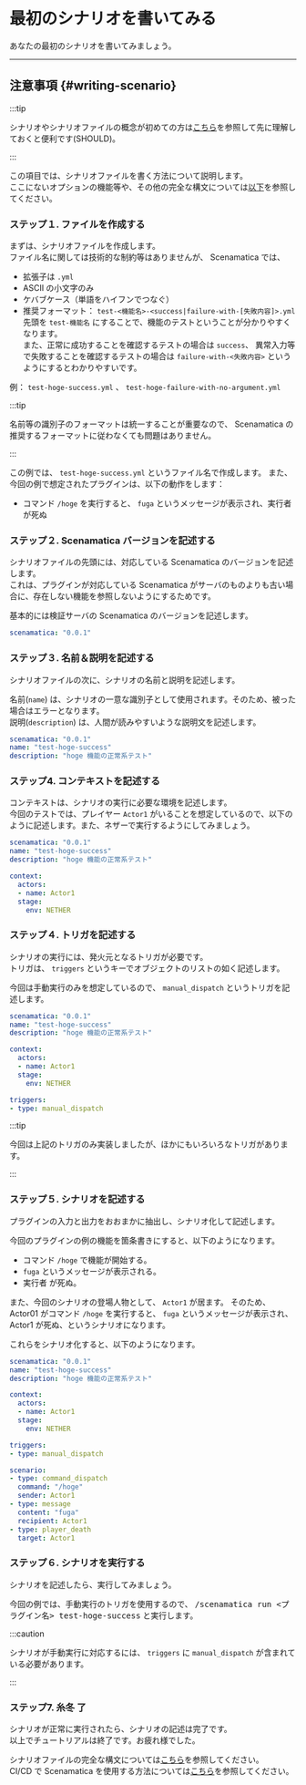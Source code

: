 # 最初のシナリオを書いてみる

あなたの最初のシナリオを書いてみましょう。

---

## 注意事項 {#writing-scenario}

:::tip

シナリオやシナリオファイルの概念が初めての方は[こちら](/docs/use/scenario)を参照して先に理解しておくと便利です(SHOULD)。

:::

この項目では、シナリオファイルを書く方法について説明します。  
ここにないオプションの機能等や、その他の完全な構文については[以下](.)を参照してください。

### ステップ１. ファイルを作成する

まずは、シナリオファイルを作成します。  
ファイル名に関しては技術的な制約等はありませんが、 Scenamatica では、

+ 拡張子は `.yml`
+ ASCII の小文字のみ
+ ケバブケース（単語をハイフンでつなぐ）
+ 推奨フォーマット： `test-<機能名>-<success|failure-with-[失敗内容]>.yml`  
先頭を `test-機能名` にすることで、機能のテストということが分かりやすくなります。  
また、正常に成功することを確認するテストの場合は `success`、
異常入力等で失敗することを確認するテストの場合は `failure-with-<失敗内容>` というようにするとわかりやすいです。

例： `test-hoge-success.yml` 、 `test-hoge-failure-with-no-argument.yml`

:::tip

名前等の識別子のフォーマットは統一することが重要なので、 Scenamatica の推奨するフォーマットに従わなくても問題はありません。

:::

この例では、 `test-hoge-success.yml` というファイル名で作成します。
また、今回の例で想定されたプラグインは、以下の動作をします：

+ コマンド `/hoge` を実行すると、 `fuga` というメッセージが表示され、実行者 が死ぬ

### ステップ２. Scenamatica バージョンを記述する

シナリオファイルの先頭には、対応している Scenamatica のバージョンを記述します。  
これは、プラグインが対応している Scenamatica がサーバのものよりも古い場合に、存在しない機能を参照しないようにするためです。

基本的には検証サーバの Scenamatica のバージョンを記述します。

```yml {1}
scenamatica: "0.0.1"
```

### ステップ３. 名前＆説明を記述する

シナリオファイルの次に、シナリオの名前と説明を記述します。

名前(`name`) は、シナリオの一意な識別子として使用されます。そのため、被った場合はエラーとなります。  
説明(`description`) は、人間が読みやすいような説明文を記述します。

```yaml {2-3}
scenamatica: "0.0.1"
name: "test-hoge-success"
description: "hoge 機能の正常系テスト"
```

### ステップ4. コンテキストを記述する

コンテキストは、シナリオの実行に必要な環境を記述します。  
今回のテストでは、プレイヤー `Actor1` がいることを想定しているので、以下のように記述します。また、ネザーで実行するようにしてみましょう。

```yaml {5-}
scenamatica: "0.0.1"
name: "test-hoge-success"
description: "hoge 機能の正常系テスト"

context:
  actors:
  - name: Actor1
  stage:
    env: NETHER
```

### ステップ４. トリガを記述する

シナリオの実行には、発火元となるトリガが必要です。  
トリガは、 `triggers` というキーでオブジェクトのリストの如く記述します。

今回は手動実行のみを想定しているので、 `manual_dispatch` というトリガを記述します。

```yaml {11-}
scenamatica: "0.0.1"
name: "test-hoge-success"
description: "hoge 機能の正常系テスト"

context:
  actors:
  - name: Actor1
  stage:
    env: NETHER

triggers:
- type: manual_dispatch
```

:::tip

今回は上記のトリガのみ実装しましたが、ほかにもいろいろなトリガがあります。

<!-- TODO: トリガの説明 -->

:::

### ステップ５. シナリオを記述する

プラグインの入力と出力をおおまかに抽出し、シナリオ化して記述します。

今回のプラグインの例の機能を箇条書きにすると、以下のようになります。

+ コマンド `/hoge` で機能が開始する。
+ `fuga` というメッセージが表示される。
+ 実行者 が死ぬ。

また、今回のシナリオの登場人物として、 `Actor1` が居ます。
そのため、 Actor01 がコマンド `/hoge` を実行すると、 `fuga` というメッセージが表示され、Actor1 が死ぬ、というシナリオになります。

これらをシナリオ化すると、以下のようになります。

```yaml {14-}
scenamatica: "0.0.1"
name: "test-hoge-success"
description: "hoge 機能の正常系テスト"

context:
  actors:
  - name: Actor1
  stage:
    env: NETHER

triggers:
- type: manual_dispatch

scenario:
- type: command_dispatch
  command: "/hoge"
  sender: Actor1
- type: message
  content: "fuga"
  recipient: Actor1
- type: player_death
  target: Actor1
```



### ステップ６. シナリオを実行する

シナリオを記述したら、実行してみましょう。

今回の例では、手動実行のトリガを使用するので、 <kbd>/scenamatica run <プラグイン名> test-hoge-success</kbd> と実行します。

:::caution

シナリオが手動実行に対応するには、 `triggers` に `manual_dispatch` が含まれている必要があります。

:::

### ステップ7. 糸冬 了

シナリオが正常に実行されたら、シナリオの記述は完了です。  
以上でチュートリアルは終了です。お疲れ様でした。

シナリオファイルの完全な構文については[こちら](/docs/use/scenario/file-syntax)を参照してください。  
CI/CD で Scenamatica を使用する方法については[こちら](/docs/use/integration/ci-cd)を参照してください。
